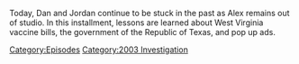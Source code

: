 {{DEFAULTSORT:
    #_EPISODE_0811:February 24, 2004
}}{{Episode
    | title           = February 24, 2004
    | caption         = Listen to this episode on [https://knowledgefight.libsyn.com/811-february-24-2004 Libsyn] [https://open.spotify.com/episode/4gTIMP0mKWujtkmQfFwZqA Spotify]
    | episodeNumber   = 811
    | length          = 01:23:37
    | airDate         = May 29, 2023
    | coverageDate    = February 24, 2004
    | episodeType     = [[:Category:2003 Investigation|2003 Investigation]]
    | appearance      = [[David Rockefeller]]
    | previousEpisode = [[810: February 18-23, 2004]]
}}

{{Stub}}

Today, Dan and Jordan continue to be stuck in the past as Alex remains out of studio.  In this installment, lessons are learned about West Virginia vaccine bills, the government of the Republic of Texas, and pop up ads.

[[Category:Episodes]]
[[Category:2003 Investigation]]
